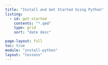 ```yaml
---
title: "Install and Get Started Using Python"
listing:
  - id: get-started
    contents: "*.qmd"
    type: grid
    sort: "date desc"

page-layout: full
toc: true
module: "install-python"
layout: "lessons"
---
```


::: {#get-started}
:::
